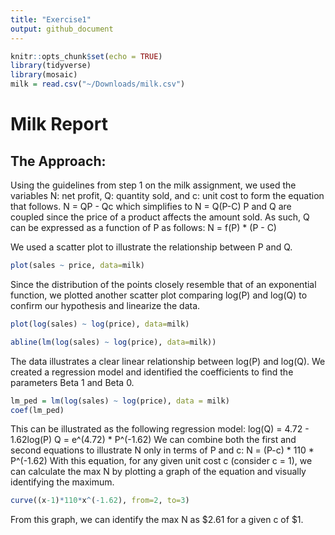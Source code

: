 ```yaml
---
title: "Exercise1"
output: github_document
---
```


```r
knitr::opts_chunk$set(echo = TRUE)
library(tidyverse)
library(mosaic)
milk = read.csv("~/Downloads/milk.csv")
```
# Milk Report
## The Approach: 

Using the guidelines from step 1 on the milk assignment, we used the variables N: net profit, Q: quantity sold, and c: unit cost to form the equation that follows.
N = QP - Qc
which simplifies to 
N = Q(P-C)
P and Q are coupled since the price of a product affects the amount sold. As such, Q can be expressed as a function of P as follows:
N = f(P) * (P - C)

We used a scatter plot to illustrate the relationship between P and Q. 
```r
plot(sales ~ price, data=milk)
```

Since the distribution of the points closely resemble that of an exponential function, we plotted another scatter plot comparing log(P) and log(Q) to confirm our hypothesis and linearize the data.
```r
plot(log(sales) ~ log(price), data=milk)

abline(lm(log(sales) ~ log(price), data=milk))
```

The data illustrates a clear linear relationship between log(P) and log(Q). We created a regression model and identified the coefficients to find the parameters Beta 1 and Beta 0. 
```r
lm_ped = lm(log(sales) ~ log(price), data = milk)
coef(lm_ped)
```
This can be illustrated as the following regression model:
log(Q) = 4.72 - 1.62log(P)
Q = e^(4.72) * P^(-1.62)
We can combine both the first and second equations to illustrate N only in terms of P and c:
N = (P-c) * 110 * P^(-1.62)
With this equation, for any given unit cost c (consider c = 1), we can calculate the max N by plotting a graph of the equation and visually identifying the maximum.
```r
curve((x-1)*110*x^(-1.62), from=2, to=3)
```

From this graph, we can identify the max N as $2.61 for a given c of \$1.